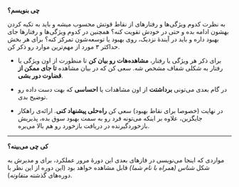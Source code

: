 
**چی بنویسم؟**

به نظرت کدوم ویژگی‌ها و رفتارهای <Username/> از نقاط قوتش محسوب میشه و باید به تکیه کردن بهشون ادامه بده و حتی در خودش تقویت کنه؟
همچنین در کدوم ویژگی‌ها و رفتارها جای بهبود داره و باید در آیندهٔ نزدیک، روی بهبود یا توسعه‌شون تمرکز کنه؟
برای هر بخش حداکثر ۳ مورد از مهم‌ترین موارد رو ذکر کن.

- برای ذکر هر ویژگی یا رفتار، **مشاهده‌‌هات رو بیان کن** تا منظورت از اون ویژگی یا رفتار به شکلی شفاف مشخص شه. سعی کن که در بیان مشاهده **تا جای ممکن از قضاوت دور بشی**.

- در گام بعدی می‌تونی **برداشتت** از اون مشاهدات یا **احساسی** که بهت دست داده رو توضیح بدی.

- در نهایت (خصوصا برای نقاط بهبود) سعی کن **راه‌حلی پیشنهاد کنی**. ارائه‌ی راهکار جایگزین، علاوه بر اینکه می‌تونه فرد رو به سمت بهبود سوق بده، پذیریش بازخوردگیرنده در دریافت بازخورد رو هم بالا می‌بره.

---

**کی چی می‌بینه؟**

مواردی که اینجا می‌نویسی در فازهای بعدی این دورهٔ مرور عملکرد، برای <ShortUsername/> و مدیرش به شکل _شناس (همراه با نام شما)_ قابل مشاهده خواهد بود (این دوره از این نظر با دوره‌های گذشته _متفاوته_).

